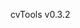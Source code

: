 cvTools v0.3.2


                       

                       


                       
                       

                       
                       
                       
                       
                       
                       
                       
                       
                       
                       
                       
                       
                       
                       
                       
                       
                       
                       

                       
